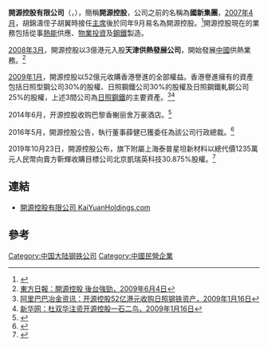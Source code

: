 '''開源控股有限公司'''（'''{{lang-en|Kai Yuan Holdings Limited}}'''，{{hkex|01215}}），簡稱'''開源控股'''，公司之前的名稱為'''國新集團'''，[[2007年4月|2007年4月]]，胡錦濤侄子胡翼時接任[[主席|主席]]後於同年9月易名為開源控股。<ref>{{Cite web |url=http://www.singtao.ca/van/2008-11-20/1227165660d1440005.html |title=星島日報：內地富豪入股 開源轉型有「錢途」，2008年11月20日 |access-date=2009年9月18日 |archive-url=https://web.archive.org/web/20090426081246/http://www.singtao.ca/van/2008-11-20/1227165660d1440005.html |archive-date=2009年4月26日 |dead-url=yes }}</ref>開源控股現在的業務包括從事[[熱能|熱能]]供應、[[物業|物業]][[投資|投資]]及[[鋼鐵|鋼鐵]]製造。

[[2008年3月|2008年3月]]，開源控股以3億港元入股'''天津供熱發展公司'''，開始發展[[中國|中國]]供熱業務。<ref>[http://orientaldaily.on.cc/cnt/finance/20090604/00224_001.html 東方日報：開源控股 後台強勁，2009年6月4日]</ref>

[[2009年1月|2009年1月]]，開源控股以52億元收購香港譽進的全部權益。香港譽進擁有的資產包括日照型鋼公司30%的股權、日照鋼鐵公司30%的股權及日照鋼鐵軋鋼公司25%的股權，上述3間公司為[[日照鋼鐵|日照鋼鐵]]的主要資產。<ref>[http://info.china.alibaba.com/news/detail/v6-d1006771750.html 阿里巴巴冶金资讯：开源控股52亿港元收购日照钢铁资产，2009年1月16日]</ref><ref>[http://news.xinhuanet.com/fortune/2009-01/19/content_10684134.htm 新华网：杜双华注资开源控股一石二鸟，2009年1月16日]{{dead link|date=2018年5月 |bot=InternetArchiveBot |fix-attempted=yes }}</ref>

2014年6月，开源控股收购巴黎香榭丽舍万豪酒店。<ref>{{Cite web|url=http://www.ftchinese.com/story/001056805?full=y&archive|title=开源控股收购巴黎香榭丽舍万豪酒店 -  - FT中文网|accessdate=2018-10-21|work=www.ftchinese.com}}</ref>

2016年5月，開源控股公告，執行董事薛健已獲委任為該公司行政總裁。<ref>{{Cite web|url=https://m.yicai.com/news/648829.html|title=日照钢铁薛健出任开源控股董事|accessdate=2018-10-21|work=m.yicai.com|language=en}}</ref>

2019年10月23日，開源控股公布，旗下附屬上海泰普星坦新材料以總代價1235萬元人民幣向賣方靳輝收購目標公司北京凱瑞英科技30.875%股權。<ref>{{Cite web|title=開源（１２１５）收購北京科技公司約三成股權，涉資１２３５萬元 - 經濟通 ET Net|url=http://www.etnet.com.hk/www/tc/news/categorized_news_detail.php?newsid=ETN291023179&page=1&category=company|accessdate=2019-10-23|work=www.etnet.com.hk}}</ref>

== 連結 ==
*[http://www.kaiyuanholdings.com/ 開源控股有限公司 KaiYuanHoldings.com]

== 參考 ==
{{reflist}}

[[Category:中国大陆钢铁公司|Category:中国大陆钢铁公司]]
[[Category:中國民營企業|Category:中國民營企業]]